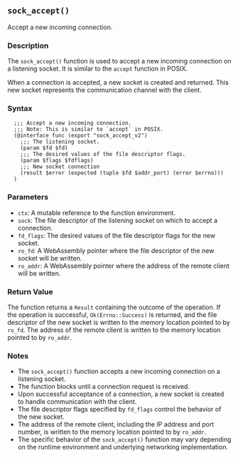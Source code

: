 ## `sock_accept()`

Accept a new incoming connection.

### Description

The `sock_accept()` function is used to accept a new incoming connection on a listening socket. It is similar to the `accept` function in POSIX.

When a connection is accepted, a new socket is created and returned. This new socket represents the communication channel with the client.

### Syntax

```ebnf
  ;;; Accept a new incoming connection.
  ;;; Note: This is similar to `accept` in POSIX.
  (@interface func (export "sock_accept_v2")
    ;;; The listening socket.
    (param $fd $fd)
    ;;; The desired values of the file descriptor flags.
    (param $flags $fdflags)
    ;;; New socket connection
    (result $error (expected (tuple $fd $addr_port) (error $errno)))
  )
```

### Parameters

- `ctx`: A mutable reference to the function environment.
- `sock`: The file descriptor of the listening socket on which to accept a connection.
- `fd_flags`: The desired values of the file descriptor flags for the new socket.
- `ro_fd`: A WebAssembly pointer where the file descriptor of the new socket will be written.
- `ro_addr`: A WebAssembly pointer where the address of the remote client will be written.

### Return Value

The function returns a `Result` containing the outcome of the operation. If the operation is successful, `Ok(Errno::Success)` is returned, and the file descriptor of the new socket is written to the memory location pointed to by `ro_fd`. The address of the remote client is written to the memory location pointed to by `ro_addr`.

### Notes

- The `sock_accept()` function accepts a new incoming connection on a listening socket.
- The function blocks until a connection request is received.
- Upon successful acceptance of a connection, a new socket is created to handle communication with the client.
- The file descriptor flags specified by `fd_flags` control the behavior of the new socket.
- The address of the remote client, including the IP address and port number, is written to the memory location pointed to by `ro_addr`.
- The specific behavior of the `sock_accept()` function may vary depending on the runtime environment and underlying networking implementation.
